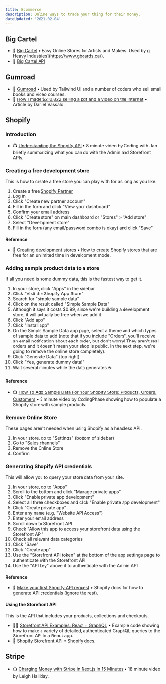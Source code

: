 ```yaml
---
title: Ecommerce
description: Online ways to trade your thing for their money.
dateUpdated: '2021-02-04'
---
```


## Big Cartel

- 📖 [Big Cartel](https://www.bigcartel.com/) • Easy Online Stores for Artists and Makers. Used by g Heavy Industries](https://www.gboards.ca/).
- 📖 [Big Cartel API](https://developers.bigcartel.com/api/v1#personal-projects)

## Gumroad

- 📖 [Gumroad](https://gumroad.com/) • Used by Tailwind UI and a number of coders who sell small books and video courses.
- 📖 [How I made $210,822 selling a pdf and a video on the internet](https://www.indiehackers.com/post/how-i-made-210-822-selling-a-pdf-and-a-video-on-the-internet-028d5b0a2c) • Article by Daniel Vassalo.

## Shopify

### Introduction

- 📺 [Understanding the Shopify API](https://m.youtube.com/watch?v=U2nIleAHQXE) • 8 minute video by Coding with Jan briefly summarizing what you can do with the Admin and Storefront APIs.

### Creating a free development store

This is how to create a free store you can play with for as long as you like.

1. Create a free [Shopify Partner](https://www.shopify.ca/partners)
2. Log in
3. Click "Create new partner account"
4. Fill in the form and click "View your dashboard"
5. Confirm your email address
6. Click "Create store" on main  dashboard or "Stores" > "Add store"
7. Select "Development store"
8. Fill in the form (any email/password combo is okay) and click "Save" 

#### Reference

- 📖 [Creating development stores](https://help.shopify.com/en/partners/dashboard/managing-stores/development-stores) • How to create Shopify stores that are free for an unlimited time in development mode.

### Adding sample product data to a store

If all you need is some dummy data, this is the fastest way to get it.

1. In your store, click "Apps" in the sidebar
2. Click "Visit the Shopify App Store"
3. Search for "simple sample data"
4. Click on the result called "Simple Sample Data"
5. Although it says it costs $0.99, since we're building a development store, it will actually be free when we add it
6. Click "Add app"
7. Click "Install app"
8. On the Simple Sample Data app page, select a theme and which types of sample data to add (note that if you include "Orders", you'll receive an email notification about each order, but don't worry! They aren't real orders and it doesn't mean your shop is public. In the next step, we're going to remove the online store completely).
9. Click "Generate Data" (top right)
10. Click "Yes, generate dummy data!"
11. Wait several minutes while the data generates ☕️

#### Reference

- 📺 [How To Add Sample Data For Your Shopify Store: Products, Orders, Customers](https://m.youtube.com/watch?v=e-xXJOvuJDo) • 5 minute video by CodingPhase showing how to populate a Shopify store with sample products.

### Remove Online Store

These pages aren't needed when using Shopify as a headless API.

1. In your store, go to "Settings" (bottom of sidebar)
2. Go to "Sales channels"
3. Remove the Online Store
4. Confirm

### Generating Shopify API credentials

This will allow you to query your store data from your site.

1. In your store, go to "Apps"
2. Scroll to the bottom and click "Manage private apps"
3. Click "Enable private app development"
4. Select all three checkboxes and click "Enable private app development"
5. Click "Create private app"
6. Enter any name (e.g. "Website API Access")
7. Enter your email address
8. Scroll down to Storefront API
9. Check "Allow this app to access your storefront data using the Storefront API"
10. Check all relevant data categories
10. Click "Save"
11. Click "Create app"
12. Use the "Storefront API token" at the bottom of the app settings page to authenticate with the Storefront API
13. Use the "API key" above it to authenticate with the Admin API

#### Reference

- 📖 [Make your first Shopify API request](https://shopify.dev/tutorials/make-your-first-shopify-api-request) • Shopify docs for how to generate API credentials (ignore the rest).

#### Using the Storefront API

This is the API that includes your products, collections and checkouts.

- 🧑‍💻 [Storefront API Examples: React + GraphQL](https://github.com/Shopify/storefront-api-examples/blob/master/react-graphql-client/src/App.js) • Example code showing how to make a variety of detailed, authenticated GraphQL queries to the Storefront API in a React app.
- 📖 [Shopify Storefront API](https://shopify.dev/docs/storefront-api) • Shopify docs.

## Stripe

- 📺 [Charging Money with Stripe in Next.js in 15 Minutes](https://m.youtube.com/watch?v=5-bZYEeYcKE) • 18 minute video by Leigh Halliday.
